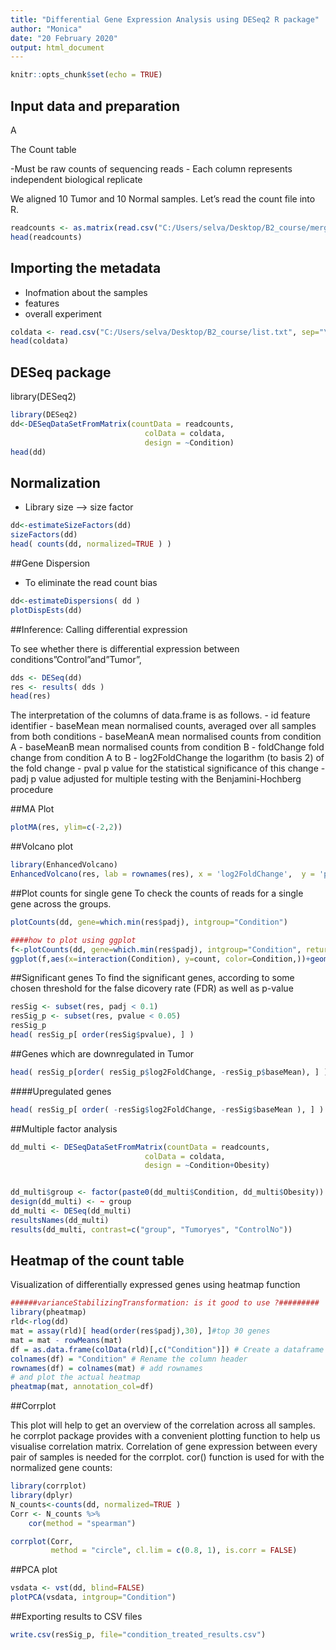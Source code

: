 ---
title: "Differential Gene Expression Analysis using DESeq2 R package"
author: "Monica"
date: "20 February 2020"
output: html_document
---

```{r setup, include=FALSE}
knitr::opts_chunk$set(echo = TRUE)
```

## Input data and preparation

A

The Count table

 -Must be raw counts of sequencing reads
 - Each column represents independent biological replicate

We aligned 10 Tumor and 10 Normal samples. Let's read the count file into R. 

```{r readcounts}
readcounts <- as.matrix(read.csv("C:/Users/selva/Desktop/B2_course/merged_gene_counts_1.csv", sep = ',', row.names = 1, header = TRUE))
head(readcounts)
```

## Importing the metadata

- Inofmation about the samples
- features
- overall experiment

```{r coldata}
coldata <- read.csv("C:/Users/selva/Desktop/B2_course/list.txt", sep="\t")
head(coldata)
```

## DESeq package

library(DESeq2)

```{r, message=FALSE, echo=TRUE, warning=FALSE}
library(DESeq2)
dd<-DESeqDataSetFromMatrix(countData = readcounts,
                              colData = coldata,
                              design = ~Condition)
head(dd)
```

## Normalization

- Library size --> size factor


```{r, message=FALSE, echo=TRUE}
dd<-estimateSizeFactors(dd)
sizeFactors(dd)
head( counts(dd, normalized=TRUE ) )
```


##Gene Dispersion

- To eliminate the read count bias

```{r, message=FALSE, echo=TRUE, warning=FALSE}
dd<-estimateDispersions( dd )
plotDispEsts(dd)

```

##Inference: Calling differential expression

To see whether there is differential expression between conditions"Control"and"Tumor",

```{r, message=FALSE, echo=TRUE, warning=FALSE}
dds <- DESeq(dd)
res <- results( dds )
head(res)
```

The interpretation of the columns of data.frame is as follows.
- id feature identifier
- baseMean mean normalised counts, averaged over all samples from both conditions
- baseMeanA mean normalised counts from condition A
- baseMeanB mean normalised counts from condition B
- foldChange fold change from condition A to B
- log2FoldChange the logarithm (to basis 2) of the fold change
- pval p value for the statistical significance of this change
- padj p value adjusted for multiple testing with the Benjamini-Hochberg procedure  


##MA Plot

```{r message=FALSE, echo=TRUE, warning=FALSE}
plotMA(res, ylim=c(-2,2))
```

##Volcano plot

```{r, message=FALSE, echo=TRUE, warning=FALSE}
library(EnhancedVolcano)
EnhancedVolcano(res, lab = rownames(res), x = 'log2FoldChange',  y = 'pvalue', xlim = c(-5, 8), ylim=c(0,10))
```

##Plot counts for single gene
To check the counts of reads for a single gene across the groups.
```{r, message=FALSE, echo=TRUE, warning=FALSE}
plotCounts(dd, gene=which.min(res$padj), intgroup="Condition")

####how to plot using ggplot
f<-plotCounts(dd, gene=which.min(res$padj), intgroup="Condition", returnData = TRUE)
ggplot(f,aes(x=interaction(Condition), y=count, color=Condition,))+geom_point()+scale_y_log10()

```

##Significant genes
To find the significant genes, according to some chosen threshold for the false dicovery rate (FDR) as well as p-value

```{r, message=FALSE, echo=TRUE, warning=FALSE}
resSig <- subset(res, padj < 0.1)
resSig_p <- subset(res, pvalue < 0.05)
resSig_p
head( resSig_p[ order(resSig$pvalue), ] )
```
##Genes which are downregulated in Tumor
```{r, message=FALSE, echo=TRUE, warning=FALSE}
head( resSig_p[order( resSig_p$log2FoldChange, -resSig_p$baseMean), ] )
```


####Upregulated genes
```{r, message=FALSE, echo=TRUE, warning=FALSE}
head( resSig_p[ order( -resSig$log2FoldChange, -resSig$baseMean ), ] )
```

##Multiple factor analysis

```{r, message=FALSE, echo=TRUE, warning=FALSE}
dd_multi <- DESeqDataSetFromMatrix(countData = readcounts,
                              colData = coldata,
                              design = ~Condition+Obesity)


dd_multi$group <- factor(paste0(dd_multi$Condition, dd_multi$Obesity))
design(dd_multi) <- ~ group
dd_multi <- DESeq(dd_multi)
resultsNames(dd_multi)
results(dd_multi, contrast=c("group", "Tumoryes", "ControlNo"))
```


## Heatmap of the count table

Visualization of differentially expressed genes using heatmap function
```{r, message=FALSE, echo=TRUE, warning=FALSE}
######varianceStabilizingTransformation: is it good to use ?#########
library(pheatmap)
rld<-rlog(dd)
mat = assay(rld)[ head(order(res$padj),30), ]#top 30 genes
mat = mat - rowMeans(mat)
df = as.data.frame(colData(rld)[,c("Condition")]) # Create a dataframe with a column of the conditions
colnames(df) = "Condition" # Rename the column header
rownames(df) = colnames(mat) # add rownames
# and plot the actual heatmap
pheatmap(mat, annotation_col=df)
```

##Corrplot

This plot will help to get an overview of the correlation across all samples. he corrplot package provides with a convenient plotting function to help us visualise correlation matrix. Correlation of gene expression between every pair of samples is needed for the corrplot. cor() function is used for with the normalized gene counts:
```{r, message=FALSE, echo=TRUE, warning=FALSE}
library(corrplot)
library(dplyr)
N_counts<-counts(dd, normalized=TRUE )
Corr <- N_counts %>% 
    cor(method = "spearman")

corrplot(Corr, 
         method = "circle", cl.lim = c(0.8, 1), is.corr = FALSE)
```


##PCA plot
```{r}
vsdata <- vst(dd, blind=FALSE)
plotPCA(vsdata, intgroup="Condition")

```

##Exporting results to CSV files
```{r, message=FALSE, echo=TRUE, warning=FALSE}
write.csv(resSig_p, file="condition_treated_results.csv")
```

